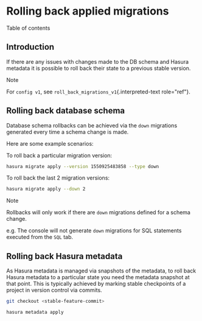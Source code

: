 
Rolling back applied migrations
===============================

Table of contents

Introduction
------------

If there are any issues with changes made to the DB schema and Hasura
metadata it is possible to roll back their state to a previous stable
version.

Note

For `config v1`, see `roll_back_migrations_v1`{.interpreted-text
role="ref"}.

Rolling back database schema
----------------------------

Database schema rollbacks can be achieved via the `down` migrations
generated every time a schema change is made.

Here are some example scenarios:

To roll back a particular migration version:

```bash
hasura migrate apply --version 1550925483858 --type down
```

To roll back the last 2 migration versions:

```bash
hasura migrate apply --down 2
```

Note

Rollbacks will only work if there are `down` migrations defined for a
schema change.

e.g. The console will not generate `down` migrations for SQL statements
executed from the `SQL` tab.

Rolling back Hasura metadata
----------------------------

As Hasura metadata is managed via snapshots of the metadata, to roll
back Hasura metadata to a particular state you need the metadata
snapshot at that point. This is typically achieved by marking stable
checkpoints of a project in version control via commits.

```bash
git checkout <stable-feature-commit>

hasura metadata apply
```
